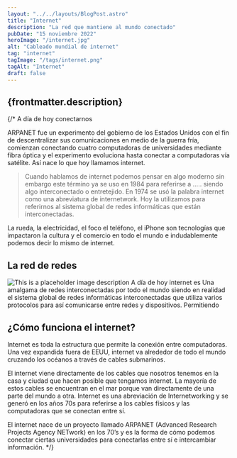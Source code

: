 ```yaml
---
layout: "../../layouts/BlogPost.astro"
title: "Internet"
description: "La red que mantiene al mundo conectado"
pubDate: "15 noviembre 2022"
heroImage: "/internet.jpg"
alt: "Cableado mundial de internet"
tag: "internet"
tagImage: "/tags/internet.png"
tagAlt: "Internet"
draft: false
---
```


## {frontmatter.description}

{/* A día de hoy conectarnos 

ARPANET fue un experimento del gobierno de los Estados Unidos con el fin de descentralizar sus comunicaciones en medio de la guerra fría, comienzan conectando cuatro computadoras de universidades mediante fibra óptica y el experimento evoluciona hasta conectar a computadoras vía satélite. Así nace lo que hoy llamamos internet.

> Cuando hablamos de internet podemos pensar en algo moderno sin embargo este término ya se uso en 1984 para referirse a ….. siendo algo interconectado o entretejido. En 1974 se usó la palabra internet como una abreviatura de internetwork. Hoy la utilizamos para referirnos al sistema global de redes informáticas que están interconectadas.

La rueda, la electricidad, el foco el teléfono, el iPhone son tecnologías que impactaron la cultura y el comercio en todo el mundo e indudablemente podemos decir lo mismo de internet.

## La red de redes

![This is a placeholder image description](/internet.jpg)
A día de hoy internet es Una amalgama de redes interconectadas por todo el mundo siendo en realidad el sistema global de redes informáticas interconectadas que utiliza varios protocolos para así comunicarse entre redes y dispositivos. Permitiendo

## ¿Cómo funciona el internet?

Internet es toda la estructura que permite la conexión entre computadoras. Una vez expandida fuera de EEUU, internet va alrededor de todo el mundo cruzando los océanos a través de cables submarinos.

El internet viene directamente de los cables que nosotros tenemos en la casa y ciudad que hacen posible que tengamos internet. La mayoría de estos cables se encuentran en el mar porque van directamente de una parte del mundo a otra. Internet es una abreviación de Internetworking y se generó en los años 70s para referirse a los cables físicos y las computadoras que se conectan entre sí.

El internet nace de un proyecto llamado ARPANET (Advanced Research Projects Agency NETwork) en los 70’s y es la forma de cómo podemos conectar ciertas universidades para conectarlas entre sí e intercambiar información.
 */}
